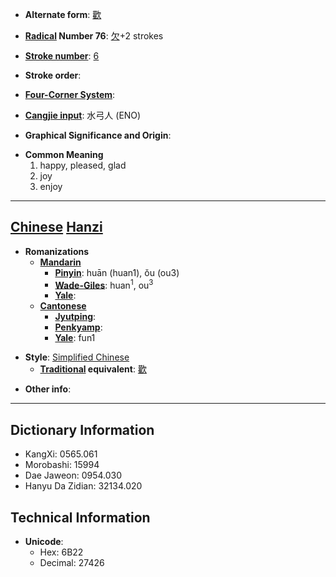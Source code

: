 * '''Alternate form''': [[歡]]

* '''[[Wiktionary:Chinese radical index| Radical]] Number 76''': [[Wiktionary:Chinese radical index 欠|欠]]+2 strokes

* '''[[Wiktionary:Chinese total strokes index|Stroke number]]''': [[Wiktionary:Chinese total strokes index 6|6]]

* '''Stroke order''': 

* '''[[Wiktionary:Chinese four corner index|Four-Corner System]]''': 

* '''[[Wiktionary:Chinese Cangjie index|Cangjie input]]''': 水弓人 (ENO)

* '''Graphical Significance and Origin''': 

* '''Common Meaning'''
*#happy, pleased, glad
*# joy
*# enjoy


----

== [[Chinese]] [[Hanzi]] ==

* '''Romanizations'''
** '''[[Mandarin]]'''
*** '''[[Pinyin]]''': huān (huan1), ǒu (ou3)
*** '''[[Wade-Giles]]''': huan<sup>1</sup>, ou<sup>3</sup>
*** '''[[Yale]]''': 
** '''[[Cantonese]]'''
*** '''[[Jyutping]]''':
*** '''[[Penkyamp]]''': 
*** '''[[Yale]]''': fun1

* '''Style''': [[Simplified Chinese]] 
** '''[[Traditional Chinese|Traditional]] equivalent''': [[歡]]

* '''Other info''': 

----

== Dictionary Information ==

* KangXi: 0565.061
* Morobashi: 15994
* Dae Jaweon: 0954.030
* Hanyu Da Zidian: 32134.020

== Technical Information ==

* '''Unicode''':
** Hex: 6B22
** Decimal: 27426